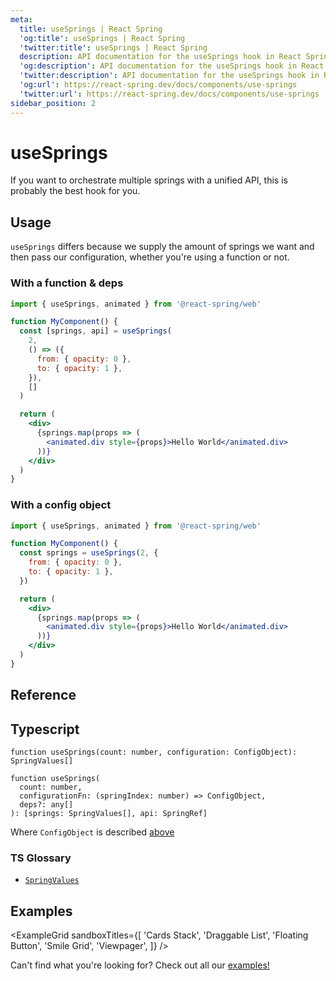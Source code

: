 ```yaml
---
meta:
  title: useSprings | React Spring
  'og:title': useSprings | React Spring
  'twitter:title': useSprings | React Spring
  description: API documentation for the useSprings hook in React Spring.
  'og:description': API documentation for the useSprings hook in React Spring.
  'twitter:description': API documentation for the useSprings hook in React Spring.
  'og:url': https://react-spring.dev/docs/components/use-springs
  'twitter:url': https://react-spring.dev/docs/components/use-springs
sidebar_position: 2
---
```


# useSprings

If you want to orchestrate multiple springs with a unified API, this is probably the best hook for you.

## Usage

`useSprings` differs because we supply the amount of springs we want and then pass our configuration,
whether you're using a function or not.

### With a function & deps

```jsx lines=1,4-11,15-17
import { useSprings, animated } from '@react-spring/web'

function MyComponent() {
  const [springs, api] = useSprings(
    2,
    () => ({
      from: { opacity: 0 },
      to: { opacity: 1 },
    }),
    []
  )

  return (
    <div>
      {springs.map(props => (
        <animated.div style={props}>Hello World</animated.div>
      ))}
    </div>
  )
}
```

### With a config object

```jsx lines=1,4-7,11-13
import { useSprings, animated } from '@react-spring/web'

function MyComponent() {
  const springs = useSprings(2, {
    from: { opacity: 0 },
    to: { opacity: 1 },
  })

  return (
    <div>
      {springs.map(props => (
        <animated.div style={props}>Hello World</animated.div>
      ))}
    </div>
  )
}
```

## Reference


<TablesConfiguration />

## Typescript

```tsx
function useSprings(count: number, configuration: ConfigObject): SpringValues[]

function useSprings(
  count: number,
  configurationFn: (springIndex: number) => ConfigObject,
  deps?: any[]
): [springs: SpringValues[], api: SpringRef]
```

Where `ConfigObject` is described [above](#reference)

### TS Glossary

- [`SpringValues`](/docs/typescript#springvalues)

## Examples


<ExampleGrid
  sandboxTitles={[
    'Cards Stack',
    'Draggable List',
    'Floating Button',
    'Smile Grid',
    'Viewpager',
  ]}
/>

Can't find what you're looking for? Check out all our [examples!](/examples)
